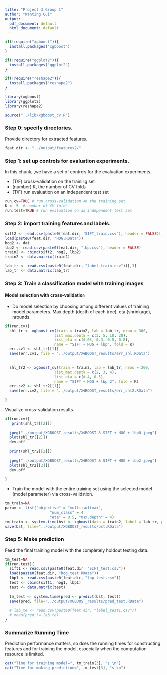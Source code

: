 ```yaml
---
title: "Project 3 Group 1"
author: "Wanting Cui"
output:
  pdf_document: default
  html_document: default
---
```



```r
if(!require("xgboost")){
  install.packages("xgboost")
}

if(!require("ggplot2")){
  install.packages("ggplot2")
}

if(!require("reshape2")){
  install.packages("reshape2")
}

library(xgboost)
library(ggplot2)
library(reshape2)

source("../lib/xgboost_cv.R")
```

### Step 0: specify directories.

Provide directory for extracted features.
```r
feat.dir <- "../output/features2/"
```

### Step 1: set up controls for evaluation experiments.

In this chunk, ,we have a set of controls for the evaluation experiments. 

+ (T/F) cross-validation on the training set
+ (number) K, the number of CV folds
+ (T/F) run evaluation on an independent test set


```r
run.cv=TRUE # run cross-validation on the training set
K <- 5  # number of CV folds
run.test=TRUE # run evaluation on an independent test set
```


### Step 2: import training features and labels.

```r
sift2 <- read.csv(paste0(feat.dir, "SIFT_train.csv"), header = FALSE)[, -1]
load(paste0(feat.dir, "HOG.RData"))
hog2 <- dat
lbp2 <- read.csv(paste0(feat.dir, "lbp.csv"), header = FALSE)
train2 <- cbind(sift2, hog2, lbp2)
train2 <- data.matrix(train2)

lab_tr <- read.csv(paste0(feat.dir, "label_train.csv"))[,3]
lab_tr <- data.matrix(lab_tr)
```


### Step 3: Train a classification model with training images

#### Model selection with cross-validation
* Do model selection by choosing among different values of training model parameters. Max.depth (depth of each tree), eta (shrinkage), nrounds. 
```r

if(run.cv){
  shl_tr <- xgboost_cv(train = train2, lab = lab_tr, nrou = 300, 
                      list_max.depth = c(3, 5, 10, 20), 
                      list_eta = c(0.03, 0.3, 0.5, 0.8),
                      name = "SIFT + HOG + lbp", fold = K)
  err.cv1 <- shl_tr[[1]]
  save(err.cv1, file = "../output/XGBOOST_results/err_shl.RData")
  
  
  shl_tr2 <- xgboost_cv(train = train2, lab = lab_tr, nrou = 200, 
                      list_max.depth = c(2, 3, 4), 
                      list_eta = c(0.4, 0.5),
                      name = "SIFT + HOG + lbp 2", fold = K)
  err.cv2 <- shl_tr2[[1]]
  save(err.cv2, file = "../output/XGBOOST_results/err_shl2.RData")
  
}
```

Visualize cross-validation results. 

```r
if(run.cv){
   print(shl_tr[[2]])
  
  jpeg("../output/XGBOOST_results/XGBOOST & SIFT + HOG + lbp0.jpeg")
  plot(shl_tr[[2]])
  dev.off
  
  print(shl_tr2[[2]])
  
  jpeg("../output/XGBOOST_results/XGBOOST & SIFT + HOG + lbp2.jpeg")
  plot(shl_tr2[[2]])
  dev.off
  
}

```


* Train the model with the entire training set using the selected model (model parameter) via cross-validation.
```r
tm_train=NA
param <- list("objective" = "multi:softmax",
                    "num_class" = 4,
                    "eta" = 0.5, "max.depth" = 4)
tm_train <- system.time(bst <- xgboost(data = train2, label = lab_tr, params = param, nrounds = 80, verbose = 0))
save(bst, file="../output/XGBOOST_results/bst.RData")
```

### Step 5: Make prediction 
Feed the final training model with the completely holdout testing data. 
```r
tm_test=NA
if(run.test){
  sift1 <- read.csv(paste0(feat.dir, "SIFT_test.csv"))
  load(paste0(feat.dir, "hog_test.RData"))
  lbp1 <- read.csv(paste0(feat.dir, "lbp_test.csv"))
  test <- cbind(sift1, hog1, lbp1)
  test <- data.matrix(test)
  
  tm_test <- system.time(pred <- predict(bst, test))
  save(pred, file="../output/XGBOOST_results/pred_test.RData")
  
  # lab_te <- read.csv(paste0(feat.dir, "label_test1.csv"))
  # mean(pred != lab_te)
}
```

### Summarize Running Time
Prediction performance matters, so does the running times for constructing features and for training the model, especially when the computation resource is limited. 
```r
cat("Time for training model=", tm_train[3], "s \n")
cat("Time for making prediction=", tm_test[3], "s \n")
```
